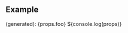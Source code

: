 
## Example

(generated): {props.foo}
${console.log(props)}

[//]: # (TODO: see note in project-card.tsx)
[//]: # (# Hello *<Planet />*)